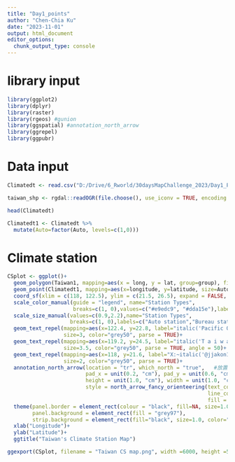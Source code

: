 ```yaml
---
title: "Day1_points"
author: "Chen-Chia Ku"
date: "2023-11-01"
output: html_document
editor_options: 
  chunk_output_type: console
---
```

# library input
```r
library(ggplot2)
library(dplyr)
library(raster)
library(rgeos) #gunion
library(ggspatial) #annotation_north_arrow
library(ggrepel)
library(ggpubr)

```

# Data input
```r
Climatedt <- read.csv("D:/Drive/6_Rworld/30daysMapChallenge_2023/Day1_Points/TaiwanClimateStationAll_202003.csv", fileEncoding = "Big5")

taiwan_shp <- rgdal::readOGR(file.choose(), use_iconv = TRUE, encoding = "UTF-8")

head(Climatedt)
```


```r
Climatedt1 <- Climatedt %>%
  mutate(Auto=factor(Auto, levels=c(1,0)))
```

# Climate station
```r
CSplot <- ggplot()+
  geom_polygon(Taiwan1, mapping=aes(x = long, y = lat, group=group), fill="#344e41", colour="Black", size=0.8)+
  geom_point(Climatedt1, mapping=aes(x=longitude, y=latitude, size=Auto, color=Auto) )+  
  coord_sf(xlim = c(118, 122.5), ylim = c(21.5, 26.5), expand = FALSE, crs=4326)+
  scale_color_manual(guide = "legend", name="Station Types",
                     breaks=c(1, 0),values=c("#e9edc9", "#dda15e"),labels=c("Auto station","Bureau station"))+
  scale_size_manual(values=c(0.9,2.2),name="Station Types",
                    breaks=c(1, 0),labels=c("Auto station","Bureau station"))+
  geom_text_repel(mapping=aes(x=122.4, y=22.8, label="italic('Pacific Ocean')"), 
                  size=3, color="grey50", parse = TRUE)+
  geom_text_repel(mapping=aes(x=119.2, y=24.5, label="italic('T a i w a n  T r a i t')"), 
                  size=3.5, color="grey50", parse = TRUE, angle = 50)+
  geom_text_repel(mapping=aes(x=118, y=21.6, label="X:~italic('@jjakon11')"), 
                  size=2, color="grey50", parse = TRUE)+
  annotation_north_arrow(location = "tr", which_north = "true",   #放置指北針
                         pad_x = unit(0.2, "cm"), pad_y = unit(0.6, "cm"), 
                         height = unit(1.0, "cm"), width = unit(1.0, "cm") , 
                         style = north_arrow_fancy_orienteering(text_col = 'grey10', 
                                                                line_col = 'grey10',
                                                                fill = 'grey10'))+
  theme(panel.border = element_rect(colour = "black", fill=NA, size=1.0),
        panel.background = element_rect(fill = "grey97"),
        strip.background = element_rect(fill="black", size=1.0, color="black"))+
  xlab("Longitude")+
  ylab("Latitude")+
  ggtitle("Taiwan's Climate Station Map")

ggexport(CSplot, filename = "Taiwan CS map.png", width =6000, height =5400, res =900 )

```
